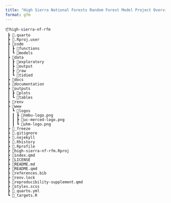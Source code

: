 ```yaml
---
title: "High Sierra National Forests Random Forest Model Project Overview"
format: gfm
---
```


```.python
📦high-sierra-nf-rfm
 ┣ 📂.quarto
 ┣ 📂.Rproj.user
 ┣ 📂code
 ┃ ┣ 📂functions
 ┃ ┗ 📂models
 ┣ 📂data
 ┃ ┣ 📂exploratory
 ┃ ┣ 📂output
 ┃ ┣ 📂raw
 ┃ ┗ 📂tidied
 ┣ 📂docs
 ┣ 📂documentation
 ┣ 📂outputs
 ┃ ┣ 📂plots
 ┃ ┗ 📂tables
 ┣ 📂renv
 ┣ 📂www
 ┃ ┗ 📂logos
 ┃ ┃ ┣ 📜nmbu-logo.png
 ┃ ┃ ┣ 📜uc-merced-logo.png
 ┃ ┃ ┗ 📜uhm-logo.png
 ┣ 📂_freeze
 ┣ 📜.gitignore
 ┣ 📜.nojekyll
 ┣ 📜.Rhistory
 ┣ 📜.Rprofile
 ┣ 📜high-sierra-nf-rfm.Rproj
 ┣ 📜index.qmd
 ┣ 📜LICENSE
 ┣ 📜README.md
 ┣ 📜README.qmd
 ┣ 📜references.bib
 ┣ 📜renv.lock
 ┣ 📜reproducibility-supplement.qmd
 ┣ 📜styles.scss
 ┣ 📜_quarto.yml
 ┗ 📜_targets.R
```